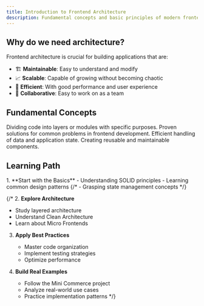 ```yaml
---
title: Introduction to Frontend Architecture
description: Fundamental concepts and basic principles of modern frontend architecture
---
```



## Why do we need architecture?

Frontend architecture is crucial for building applications that are:

- 🏗️ **Maintainable**: Easy to understand and modify
- 📈 **Scalable**: Capable of growing without becoming chaotic
- 🚀 **Efficient**: With good performance and user experience
- 👥 **Collaborative**: Easy to work on as a team

## Fundamental Concepts

<CardGrid>
	<Card title="Separation of Concerns" icon="forward-slash">
		Dividing code into layers or modules with specific purposes.
	</Card>
	<Card title="Design Patterns" icon="seti:config">
		Proven solutions for common problems in frontend development.
	</Card>
	<Card title="State Management" icon="seti:db">
		Efficient handling of data and application state.
	</Card>
	<Card title="Componentization" icon="puzzle">
		Creating reusable and maintainable components.
	</Card>
</CardGrid>

## Learning Path

<Steps>
1. **Start with the Basics**
   - Understanding SOLID principles
   - Learning common design patterns
   {/* - Grasping state management concepts */}

{/* 2. **Explore Architecture**
   - Study layered architecture
   - Understand Clean Architecture
   - Learn about Micro Frontends

3. **Apply Best Practices**
   - Master code organization
   - Implement testing strategies
   - Optimize performance

4. **Build Real Examples**
   - Follow the Mini Commerce project
   - Analyze real-world use cases
   - Practice implementation patterns */}
</Steps>

